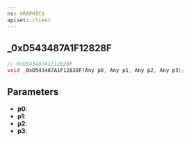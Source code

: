 ```yaml
---
ns: GRAPHICS
apiset: client
---
```

## _0xD543487A1F12828F

```c
// 0xD543487A1F12828F
void _0xD543487A1F12828F(Any p0, Any p1, Any p2, Any p3);
```


## Parameters
* **p0**:
* **p1**:
* **p2**:
* **p3**: